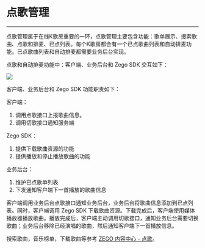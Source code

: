 # 点歌管理

---

点歌管理属于在线K歌房重要的一环，点歌管理主要包含功能：歌单展示、搜索歌曲、点歌和排麦、已点列表。每个K歌房都会有一个已点歌曲列表和自动排麦功能。已点歌曲列表和自动排麦都需要业务后台实现。

点歌和自动排麦功能中：客户端、业务后台和 Zego SDK 交互如下：

<Frame width="512" height="auto" caption="">
  <img src="https://storage.zego.im/sdk-doc/Pics/ktv/Get_Songs_Sequences.png" />
</Frame>

客户端、业务后台和 Zego SDK 功能职责如下：

客户端：
1. 调用点歌接口上报歌曲信息。
2. 调用切歌接口通知服务端

Zego SDK：
1. 提供下载歌曲资源的功能
2. 提供播放和停止播放歌曲的功能

业务后台：
1. 维护已点歌单列表
2. 下发通知客户端下一首播放的歌曲信息

客户端调用业务后台点歌接口通知业务后台，业务后台将歌曲信息添加到已点列表。同时，客户端调用 Zego SDK 下载歌曲资源。下载完成后，客户端使用媒体播放器播放歌曲。播放完成后，客户端主动调用切歌接口，通知业务后台需要切换歌曲；业务后台移除已经演唱的歌曲，然后通知客户端下一首播放信息。

搜索歌曲，音乐榜单，下载歌曲等参考 [ZEGO 内容中心 - 点歌](./../ZEGO%20Content%20Center/Sing%20songs.mdx)。
